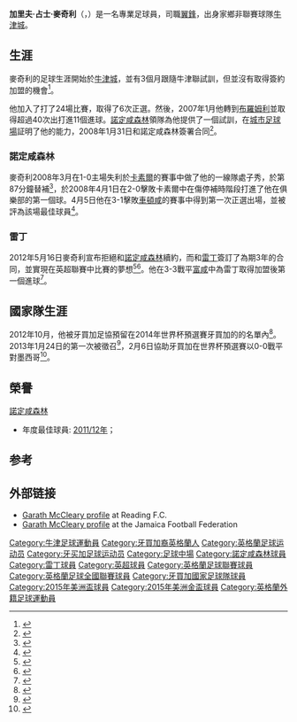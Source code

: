 {{noteTA|G1=足球|G2=EPL|G3=FAcup
|T=zh-hans:加拉斯·麦卡雷拉; zh-hk:加里夫·麥奇利;
|1=zh-hans:加拉斯; zh-hk:加里夫;
|2=zh-hans:麦卡雷拉; zh-hk:麥奇利;
|3=zh-hans:詹姆斯; zh-hk:占士;
}}
{{Infobox football biography
| name = 加里夫·麥奇利 <br >''Garath McCleary''
| image = Garath McCleary (cropped).png
| caption = 2013年麥奇利在[[雷丁足球俱乐部|雷丁]]
| fullname = Garath James McCleary
| birth_date = {{Birth date and age|df=y|1987|5|15}}
| birth_place = [[英格蘭|英格蘭]][[牛津市|牛津市]]
| height = {{height|m=1.83|precision=0}} 
| currentclub = 
| clubnumber  = 
| position = [[翼鋒|翼鋒]]
| youthyears1 = 2004–2005
| youthclubs1 = [[牛津城足球會|牛津城]]
| years1 = 2004–2005      |  clubs1 = [[牛津城足球會|牛津城]]          |  caps1 = 22         |  goals1 = 3
| years2 = 2005–2007      |  clubs2 = {{le|斯勞鎮足球隊|Slough Town F.C.|斯勞鎮}}             |  caps2 = 33         |  goals2 = 7
| years3 = 2007–2008      |  clubs3 = [[布罗姆利足球俱乐部|布羅姆利]]       |  caps3 = 24         |  goals3 = 8
| years4 = 2008–2012      |  clubs4 = [[諾定咸森林足球會|諾定咸森林]]       |  caps4 = 111        |  goals4 = 13
| years5 = 2012–2020
| clubs5 = [[雷丁足球俱乐部|雷丁]]
| caps5 = 242
| goals5 = 23
| nationalyears1 = 2013–2016
| nationalteam1 = [[牙買加國家足球隊|牙買加]]
| nationalcaps1 = 24
| nationalgoals1 = 3
| club-update = 2015年5月17日 21:47 (UTC)
| nationalteam-update = 2015年7月23日 15:18 (UTC)
}}

'''加里夫·占士·麥奇利'''（{{lang-en|'''Garath James McCleary'''}}，{{bd|1987年|5月15日|catIdx=McCleary, Gareth}}）是一名專業足球員，司職[[翼鋒|翼鋒]]，出身家鄉非聯賽球隊[[牛津城足球俱乐部|牛津城]]。

==生涯==
麥奇利的足球生涯開始於[[牛津城足球會|牛津城]]，並有3個月跟隨牛津聯試訓，但並沒有取得簽約加盟的機會<ref>{{cite news |url=http://www.oxfordtimes.co.uk/sport/headlines/2026921.FOOTBALL__Ex_City_star_shines_at_Forest_/ |title=Ex-City star shines at Forest |first=Russell |last=Smith |work=The Oxford Times |publisher=Newsquest |date=7 February 2008 |accessdate=20 March 2012 |archive-date=2015-04-27 |archive-url=https://web.archive.org/web/20150427143549/http://www.oxfordtimes.co.uk/sport/headlines/2026921.FOOTBALL__Ex_City_star_shines_at_Forest_/ |dead-url=no }}</ref>。

他加入了{{le|斯勞鎮足球隊|Slough Town F.C.|斯勞鎮}}打了24場比賽，取得了6次正選。然後，2007年1月他轉到[[布罗姆利足球俱乐部|布羅姆利]]並取得超過40次出打進11個進球。[[諾定咸森林足球會|諾定咸森林]]領隊{{le|科林·考爾德伍德|Colin Calderwood|考爾德伍德}}為他提供了一個試訓，在[[城市足球場|城市足球場]]証明了他的能力，2008年1月31日和諾定咸森林簽署合同<ref>{{cite web |url=http://www.nottinghamforest.co.uk/page/ProfilesDetail/0,,10308~43199,00.html |title=Team | Player Profiles | Garath McCleary |publisher=Nottingham Forest F.C. |accessdate=23 March 2012 |deadurl=yes |archiveurl=https://web.archive.org/web/20120323144910/http://www.nottinghamforest.co.uk/page/ProfilesDetail/0%2C%2C10308~43199%2C00.html |archivedate=2012年3月23日 }}</ref>。

===諾定咸森林===
麥奇利2008年3月在1-0主場失利於[[卡素爾聯足球會|卡素爾]]的賽事中做了他的一線隊處子秀，於第87分鐘替補<ref>{{cite web |url=http://www.bridportred.com/Players/Players%20M/McCleary%20Garath.htm |title=Garath McCleary |publisher=Bridportred.com |date= |accessdate=23 March 2012 |deadurl=yes |archiveurl=https://www.webcitation.org/6Blblavul?url=http://www.bridportred.com/Players/Players%20M/McCleary%20Garath.htm |archivedate=2012年10月29日 }}</ref>，於2008年4月1日在2-0擊敗卡素爾中在傷停補時階段打進了他在俱樂部的第一個球。4月5日他在3-1擊敗[[車頓咸足球會|車頓咸]]的賽事中得到第一次正選出場，並被評為該場最佳球員<ref>{{cite news |url=http://www.dcfc.co.uk/page/Preview/0,,10270~2655367,00.html |title=Countdown To Kick-Off: Nottingham Forest (H) |publisher=Derby County F.C. |work=dcfc.co.uk |date=13 March 2012 |accessdate=23 March 2012 |deadurl=yes |archiveurl=https://web.archive.org/web/20120315183106/http://www.dcfc.co.uk/page/Preview/0,,10270~2655367,00.html |archivedate=2012年3月15日 }}</ref>。

===雷丁===
2012年5月16日麥奇利宣布拒絕和[[諾定咸森林足球會|諾定咸森林]]續約，而和[[雷丁足球俱乐部|雷丁]]簽訂了為期3年的合同，並實現在英超聯賽中比賽的夢想<ref>{{cite news|title=Royals Appointment For McCleary|url=http://www.nottinghamforest.co.uk/news/article/royals-appointment-for-mccleary-196185.aspx|publisher=Nottingham Forest F.C.|work=nottinghamforest.co.uk|date=16 May 2012|accessdate=13 August 2012|deadurl=yes|archiveurl=https://web.archive.org/web/20120831091338/http://www.nottinghamforest.co.uk/news/article/royals-appointment-for-mccleary-196185.aspx|archivedate=2012年8月31日}}</ref><ref>{{cite news |title=Royals sign Garath McCleary |url=http://www.readingfc.co.uk/page/NewsDetail/0,,10306~2774414,00.html |work=readingfc.co.uk |publisher=Reading F.C. |date=16 May 2012 |accessdate=16 May 2012 |deadurl=yes |archiveurl=https://web.archive.org/web/20120519034049/http://www.readingfc.co.uk/page/NewsDetail/0%2C%2C10306~2774414%2C00.html |archivedate=2012年5月19日 }}</ref>。他在3-3戰平[[富咸足球會|富咸]]中為雷丁取得加盟後第一個進球<ref>{{cite web |url=http://www.bbc.co.uk/sport/0/football/20014386 |title=Reading 3–3 Fulham |accessdate=2015-06-02 |archive-date=2015-11-05 |archive-url=https://web.archive.org/web/20151105231604/http://www.bbc.co.uk/sport/0/football/20014386 |dead-url=no }}</ref>。

==國家隊生涯==
2012年10月，他被牙買加足協預留在2014年世界杯預選賽牙買加的的名單內<ref>{{cite web |title=Reggae, steady, go for Prem stars |url=http://www.thesun.co.uk/sol/homepage/sport/football/4618533/Jobi-McAnuff-heads-a-list-of-six-Premier-League-stars-to-be-asked-to-play-for-Jamaica.html |publisher=The Sun |accessdate=13 November 2012 |date=31 October 2012 |archive-date=2015-04-27 |archive-url=https://web.archive.org/web/20150427142926/http://www.thesun.co.uk/sol/homepage/sport/football/4618533/Jobi-McAnuff-heads-a-list-of-six-Premier-League-stars-to-be-asked-to-play-for-Jamaica.html |dead-url=no }}</ref>。2013年1月24日的第一次被徵召<ref>{{cite web |url=http://www.readingfc.co.uk/news/article/pearce-earns-call-up-240113-616520.aspx |title=Pearce earns call up |publisher=Reading FC |accessdate=26 January 2013 |archive-date=2015-04-27 |archive-url=https://web.archive.org/web/20150427124847/http://www.readingfc.co.uk/news/article/pearce-earns-call-up-240113-616520.aspx |dead-url=no }}</ref>，2月6日協助牙買加在世界杯預選賽以0-0戰平對墨西哥<ref>{{cite web |url=http://www.jamaicaobserver.com/sport/UPDATE---Reggae-Boyz-hold-Mexico-nil-all-at-the-Azteca#ixzz2KDc0BJw2 |title=Reggae Boyz hold Mexico nil all at the Azteca |publisher=Jamaica Observer |accessdate=7 February 2013 |archive-date=2015-04-27 |archive-url=https://web.archive.org/web/20150427143513/http://www.jamaicaobserver.com/sport/UPDATE---Reggae-Boyz-hold-Mexico-nil-all-at-the-Azteca#ixzz2KDc0BJw2 |dead-url=no }}</ref>。

==榮譽==
;[[諾定咸森林足球會|諾定咸森林]]
* 年度最佳球員: [[諾定咸森林2011年至2012年球季|2011/12年]]；

==参考==
{{reflist}}

==外部链接==
*[https://web.archive.org/web/20130214111412/http://www.readingfc.co.uk/team/player-profile/index.aspx?playerid=349989&tcmuri=207145 Garath McCleary profile] at Reading F.C.
*[https://web.archive.org/web/20130614042025/http://www.jamaicafootballfederation.com/v1/garath-mccleary-reggae-boyz-midfielder/ Garath McCleary profile] at the Jamaica Football Federation

{{DEFAULTSORT:McCleary, Garath}}
[[Category:牛津足球運動員|Category:牛津足球運動員]]
[[Category:牙買加裔英格蘭人|Category:牙買加裔英格蘭人]] 
[[Category:英格蘭足球运动员|Category:英格蘭足球运动员]]
[[Category:牙买加足球运动员|Category:牙买加足球运动员]]
[[Category:足球中場|Category:足球中場]]
[[Category:諾定咸森林球員|Category:諾定咸森林球員]]
[[Category:雷丁球員|Category:雷丁球員]]
[[Category:英超球員|Category:英超球員]]
[[Category:英格蘭足球聯賽球員|Category:英格蘭足球聯賽球員]]
[[Category:英格蘭足球全國聯賽球員|Category:英格蘭足球全國聯賽球員]]
[[Category:牙買加國家足球隊球員|Category:牙買加國家足球隊球員]]
[[Category:2015年美洲盃球員|Category:2015年美洲盃球員]]
[[Category:2015年美洲金盃球員|Category:2015年美洲金盃球員]]
[[Category:英格蘭外籍足球運動員|Category:英格蘭外籍足球運動員]]